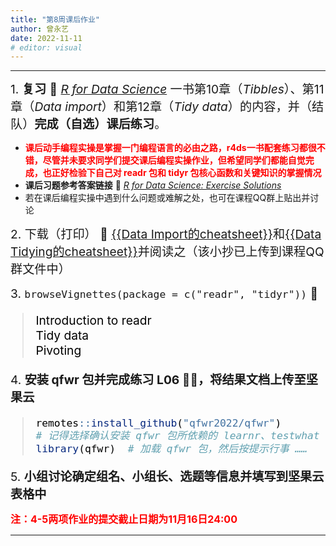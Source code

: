 ```yaml
---
title: "第8周课后作业"
author: 曾永艺
date: 2022-11-11
# editor: visual
---
```


<hr>

[1. **复习** 📖 [_R for Data Science_](https://r4ds.had.co.nz/) 一书第10章（_Tibbles_）、第11章（_Data import_）和第12章（_Tidy data_）的内容，并（结队）**完成（自选）课后练习**。]{style="font-size:1.2rem"}

:::{.callout-note appearance="simple"}
- [**课后动手编程实操是掌握一门编程语言的必由之路，r4ds一书配套练习都很不错，尽管并未要求同学们提交课后编程实操作业，但希望同学们都能自觉完成，也正好检验下自己对 readr 包和 tidyr 包核心函数和关键知识的掌握情况**]{style="color:red"}
- **课后习题参考答案链接** 📖 [_R for Data Science: Exercise Solutions_](https://jrnold.github.io/r4ds-exercise-solutions/)
- 若在课后编程实操中遇到什么问题或难解之处，也可在课程QQ群上贴出并讨论
:::

[2. 下载（打印） 📰 [{{Data Import的cheatsheet}}](https://posit.co/wp-content/uploads/2022/10/data-import.pdf)和[{{Data Tidying的cheatsheet}}](https://posit.co/wp-content/uploads/2022/10/tidyr.pdf)并阅读之（该小抄已上传到课程QQ群文件中）]{style="font-size:1.2rem"}

[3. `browseVignettes(package = c("readr", "tidyr"))` 📝]{style="font-size:1.2rem"}

<blockquote style="margin-left: 1.2rem; font-size: 1.2rem; color: black">
Introduction to readr  
Tidy data  
Pivoting
</blockquote>

[4. **安装 qfwr 包并完成练习 L06 👩‍💻，将结果文档上传至坚果云**]{style="font-size:1.2rem"}

<blockquote style="margin-left: 1.2rem; font-size: 1.2rem; color: black">
```r
remotes::install_github("qfwr2022/qfwr")
# 记得选择确认安装 qfwr 包所依赖的 learnr、testwhat 等包
library(qfwr)  # 加载 qfwr 包，然后按提示行事 ……
```
</blockquote>

[5. **小组讨论确定组名、小组长、选题等信息并填写到坚果云表格中**]{style="font-size:1.2rem"}

[**注：4-5两项作业的提交截止日期为11月16日24:00**]{style="font-size:1rem; color:red"}

<hr>

